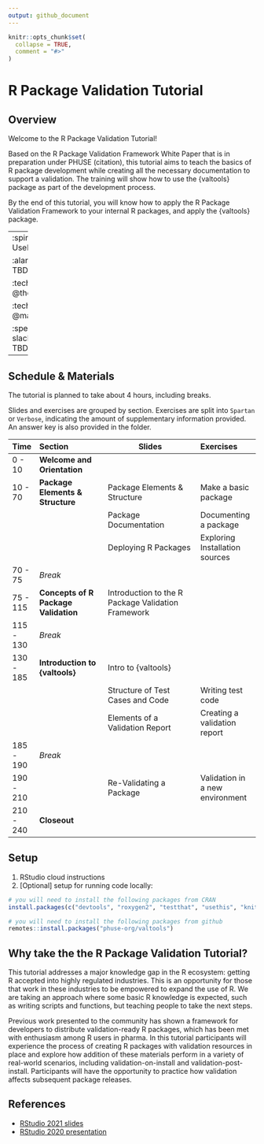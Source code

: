```yaml
---
output: github_document
---
```


<!-- README.md is generated from README.Rmd. Please edit that file -->

```r
knitr::opts_chunk$set(
  collapse = TRUE,
  comment = "#>"
)
```


# R Package Validation Tutorial

## Overview

Welcome to the R Package Validation Tutorial!

Based on the R Package Validation Framework White Paper that is in preparation under PHUSE (citation), this tutorial aims to teach the basics of R package development while creating all the necessary documentation to support a validation. The training will show how to use the {valtools} package as part of the development process.

By the end of this tutorial, you will know how to apply the R Package Validation Framework to your internal R packages, and apply the {valtools} package.

-----
:spiral_calendar: UseR!2021

:alarm_clock:     TBD

:technologist: @thebioengineer

:technologist: @mariev

:speech_balloon: slack channel TBD

-----

## Schedule & Materials

The tutorial is planned to take about 4 hours, including breaks.

Slides and exercises are grouped by section. Exercises are split into `Spartan` or `Verbose`, indicating the amount of supplementary information provided. An answer key is also provided in the folder.

| Time      | Section                              | Slides                                             | Exercises                       |
|:----------|:-------------------------------------|----------------------------------------------------|:--------------------------------|
| 0 - 10    | **Welcome and Orientation**          |                                                    |                                 |
| 10 - 70   | **Package Elements & Structure**     | Package Elements & Structure                       | Make a basic package            |
|           |                                      | Package Documentation                              | Documenting a package           |
|           |                                      | Deploying R Packages                               | Exploring Installation sources  |
| 70 - 75   | *Break*                              |                                                    |                                 |
| 75 - 115  | **Concepts of R Package Validation** | Introduction to the R Package Validation Framework |                                 |
| 115 - 130 | *Break*                              |                                                    |                                 |
| 130 - 185 | **Introduction to {valtools}**       | Intro to {valtools}                                |                                 |
|           |                                      | Structure of Test Cases and Code                   | Writing test code               |
|           |                                      | Elements of a Validation Report                    | Creating a validation report    |
| 185 - 190 | *Break*                              |                                                    |                                 |
| 190 - 210 |                                      | Re-Validating a Package                            | Validation in a new environment |
| 210 - 240 | **Closeout**                         |                                                    |                                 |
## Setup

1. RStudio cloud instructions
2. [Optional] setup for running code locally:

```r
# you will need to install the following packages from CRAN
install.packages(c("devtools", "roxygen2", "testthat", "usethis", "knitr"))

# you will need to install the following packages from github
remotes::install.packages("phuse-org/valtools")

```

## Why take the the R Package Validation Tutorial?

This tutorial addresses a major knowledge gap in the R ecosystem: getting R accepted into highly regulated industries. This is an opportunity for those that work in these industries to be empowered to expand the use of R. We are taking an approach where some basic R knowledge is expected, such as writing scripts and functions, but teaching people to take the next steps.

Previous work presented to the community has shown a framework for developers to distribute validation-ready R packages, which has been met with enthusiasm among R users in pharma. In this tutorial participants will experience the process of creating R packages with validation resources in place and explore how addition of these materials perform in a variety of real-world scenarios, including validation-on-install and validation-post-install. Participants will have the opportunity to practice how validation affects subsequent package releases.

## References

- [RStudio 2021 slides](https://thebioengineer.github.io/validation_studio_2021)
- [RStudio 2020 presentation](https://rstudio.com/resources/rstudioconf-2020/approaches-to-assay-processing-package-validation/)